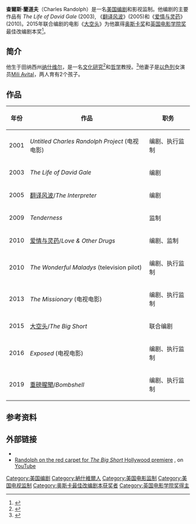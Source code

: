{{Infobox person
| name                  = Charles Randolph
| image                 = 
| imagesize             = 
| caption               = 
| birthname             = 
| birth_date             = 
| birth_place            = 美国[[田纳西州|田纳西州]][[纳什维尔|纳什维尔]]
| death_date             = 
| death_place            = 
| occupation            = [[编剧|编剧]]、[[监制|监制]]
| years_active  = 2001–现在
| spouse             = [[Mili_Avital|Mili Avital]]	(2004年7月4日–现在)<ref name=IMDb></ref>
| children           = 一子一女
| website            = 
}}

'''查爾斯·蘭道夫'''（Charles Randolph）是一名[[美国|美国]][[编剧|编剧]]和影视监制。他编剧的主要作品有 ''The Life of David Gale'' (2003), 《[[翻译风波|翻译风波]]》(2005)和《[[爱情与灵药|爱情与灵药]]》(2010)。2015年联合编剧的电影《[[大空头|大空头]]》为他赢得[[奥斯卡奖|奥斯卡奖]]和[[英国电影学院奖|英国电影学院奖]]最佳改编剧本奖<ref>{{cite web|title=Oscar Winners 2016|url=http://oscar.go.com/news/winners/oscar-winners-2016-see-the-complete-list|accessdate=29 February 2016|archive-date=2016-03-01|archive-url=https://web.archive.org/web/20160301232004/http://oscar.go.com/news/winners/oscar-winners-2016-see-the-complete-list|dead-url=no}}</ref>。

== 简介 ==
他生于田纳西州[[纳什维尔|纳什维尔]]，是一名[[文化研究|文化研究]]<ref name=IF>{{cite web|last1=Gavin|first1=Rachael|title=Love and Other Drugs screenwriter Charles Randolph on big screen opportunities|url=http://if.com.au/2012/01/17/article/Love-and-Other-Drugs-screenwriter-Charles-Randolph-on-big-screen-opportunities/DSOMVGKXXZ.html|website=if.com.au|accessdate=18 December 2015|date=18 January 2012|archive-date=2016-03-04|archive-url=https://web.archive.org/web/20160304061016/http://if.com.au/2012/01/17/article/Love-and-Other-Drugs-screenwriter-Charles-Randolph-on-big-screen-opportunities/DSOMVGKXXZ.html|dead-url=no}}</ref>和[[哲学|哲学]]教授。<ref name=IMDb>{{cite web|title=Charles Randolph –Biography|url=http://www.imdb.com/name/nm1017488/bio?ref_=nm_ov_bio_sm#trivia|website=[[IMDb|IMDb]]|accessdate=18 December 2015|archive-date=2021-07-02|archive-url=https://web.archive.org/web/20210702162628/https://www.imdb.com/name/nm1017488/bio?ref_=nm_ov_bio_sm#trivia|dead-url=no}}</ref>他妻子是[[以色列|以色列]]女演员[[Mili_Avital|Mili Avital]]，两人育有2个孩子。

==作品==
{| class="wikitable"
|-
! 年份 !! 作品 !! 职务
|-
| 2001 || ''Untitled Charles Randolph Project'' (电视电影) ||编剧、执行监制
|-
| 2003 || ''The Life of David Gale'' || 编剧
|-
| 2005 || [[翻译风波|翻译风波]]/''The Interpreter'' || 编剧
|-
| 2009 || ''Tenderness'' || 监制
|-
| 2010 || [[爱情与灵药|爱情与灵药]]/''Love & Other Drugs'' || 编剧、监制
|-
| 2010 || ''The Wonderful Maladys'' (television pilot) || 编剧、执行监制
|-
| 2013 || ''The Missionary'' (电视电影) || 编剧、执行监制
|-
| 2015 || [[大空头|大空头]]/''The Big Short'' || 联合编剧
|-
| 2016 || ''Exposed'' (电视电影) || 编剧、执行监制
|-
| 2019 || [[重磅腥聞|重磅腥聞]]/''Bombshell'' || 编剧、执行监制
|}

==参考资料==
{{reflist|2}}

==外部链接==
*{{IMDb name|1017488}}
* [https://www.youtube.com/watch?v=po3phXgYjIA Randolph on the red carpet for ''The Big Short'' Hollywood premiere] {{Wayback|url=https://www.youtube.com/watch?v=po3phXgYjIA |date=20191113192702 }}, on [[YouTube|YouTube]]

{{奥斯卡最佳改编剧本奖}}
{{评论家选择电影奖最佳劇本}}
{{英国电影学院奖最佳改編劇本}}
{{DEFAULTSORT:Randolph, Charles}}
[[Category:美国编剧|Category:美国编剧]]
[[Category:納什維爾人|Category:納什維爾人]]
[[Category:美国电影监制|Category:美国电影监制]]
[[Category:美国电视监制|Category:美国电视监制]]
[[Category:奥斯卡最佳改编剧本获奖者|Category:奥斯卡最佳改编剧本获奖者]]
[[Category:英国电影学院奖得主|Category:英国电影学院奖得主]]